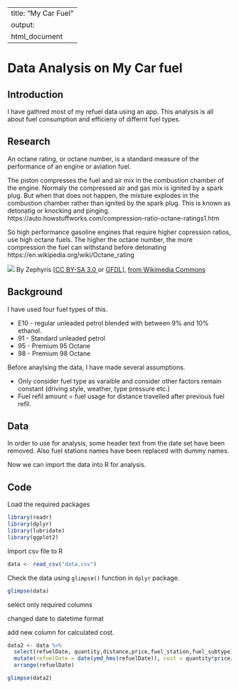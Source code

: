 
---
title: "My Car Fuel"
output:
  html_document
---




# Data Analysis on My Car fuel

## Introduction

I have gathred most of my refuel data using an app. This analysis is all about fuel consumption and efficieny of differnt fuel  types. 

## Research

An octane rating, or octane number, is a standard measure of the performance of an engine or aviation fuel. 


The piston compresses the fuel and air mix in the combustion chamber of the engine.
Normaly the compressed air and gas mix is ignited by a spark plug. But when that does not happen,  the mixture explodes in the combustion chamber rather than ignited by the spark plug.  This is known as detonatig or knocking and pinging. https://auto.howstuffworks.com/compression-ratio-octane-ratings1.htm


So high performance gasoline engines that require higher copression ratios, use high octane fuels. 
The higher the octane number, the more compression the fuel can withstand before detonating
https://en.wikipedia.org/wiki/Octane_rating

<div>
  
![](https://upload.wikimedia.org/wikipedia/commons/d/dc/4StrokeEngine_Ortho_3D_Small.gif)
By Zephyris [<a href="https://creativecommons.org/licenses/by-sa/3.0">CC BY-SA 3.0 </a> or <a href="http://www.gnu.org/copyleft/fdl.html">GFDL</a>], <a href="https://commons.wikimedia.org/wiki/File:4StrokeEngine_Ortho_3D_Small.gif">from Wikimedia Commons</a>
</div>

## Background

I have used four fuel types of this. 

* E10 - regular unleaded petrol blended with between 9% and 10% ethanol.
* 91 - Standard unleaded petrol
* 95 - Premium 95 Octane
* 98 - Premium 98 Octane

Before anaylsing the data, I have made several assumptions.

* Only consider fuel type as varaible and consider other factors remain constant (driving style, weather, type pressure etc.)
* Fuel refil amount = fuel usage for distance travelled after previous fuel refil.


## Data

In order to use for analysis, some header text from the date set have been removed. Also fuel stations names have been replaced with dummy names.

Now we can import the data into R for analysis.

## Code

Load the required packages

```r

library(readr)
library(dplyr)
library(lubridate)
library(ggplot2)

```

Import csv file to R

```r
data <- read_csv("data.csv")
```

Check the data using `glimpse()` function in `dplyr` package.

```r

glimpse(data)

```


select only required columns

changed date to datetime format

add new column for calculated cost.

```r

data2 <- data %>% 
  select(refuelDate, quantity,distance,price,fuel_station,fuel_subtype) %>%
  mutate(refuelDate = date(ymd_hms(refuelDate)), cost = quantity*price/100) %>%
  arrange(refuelDate)

glimpse(data2)

```





